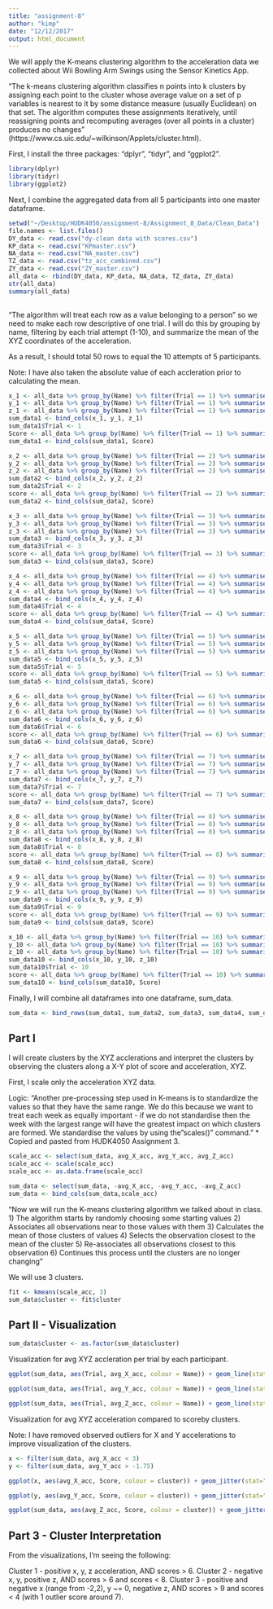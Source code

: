 ```yaml
---
title: "assignment-8"
author: "kimp"
date: "12/12/2017"
output: html_document
---
```


We will apply the K-means clustering algorithm to the acceleration data we collected about Wii Bowling Arm Swings using the Sensor Kinetics App.

"The k-means clustering algorithm classifies n points into k clusters by assigning each point to the cluster whose average value on a set of p variables is nearest to it by some distance measure (usually Euclidean) on that set. The algorithm computes these assignments iteratively, until reassigning points and recomputing averages (over all points in a cluster) produces no changes" (https://www.cs.uic.edu/~wilkinson/Applets/cluster.html).

First, I  install the three packages: "dplyr", "tidyr", and "ggplot2". 

```r
library(dplyr)
library(tidyr)
library(ggplot2)
```

Next, I combine the aggregated data from all 5 participants into one master dataframe. 

```r

setwd("~/Desktop/HUDK4050/assignment-8/Assignment_8_Data/Clean_Data")
file.names <- list.files()
DY_data <- read.csv("dy-clean data with scores.csv")
KP_data <- read.csv("KPmaster.csv")
NA_data <- read.csv("NA_master.csv")
TZ_data <- read.csv("tz_acc_combined.csv")
ZY_data <- read.csv("ZY_master.csv")
all_data <- rbind(DY_data, KP_data, NA_data, TZ_data, ZY_data)
str(all_data)
summary(all_data)
  
```

"The algorithm will treat each row as a value belonging to a person" so we need to make each row descriptive of one trial. I will do this by grouping by name, filtering by each trial attempt (1-10), and summarize the mean of the XYZ coordinates of the acceleration.

As a result, I should total 50 rows to equal the 10 attempts of 5 participants.

Note: I have also taken the absolute value of each accleration prior to calculating the mean.

```r
x_1 <- all_data %>% group_by(Name) %>% filter(Trial == 1) %>% summarise(avg_X_acc = mean(abs(acc_X_value)))
y_1 <- all_data %>% group_by(Name) %>% filter(Trial == 1) %>% summarise(avg_Y_acc = mean(abs(acc_Y_value))) %>% select(-Name)
z_1 <- all_data %>% group_by(Name) %>% filter(Trial == 1) %>% summarise(avg_Z_acc = mean(abs(acc_Z_value))) %>% select(-Name)
sum_data1 <- bind_cols(x_1, y_1, z_1)
sum_data1$Trial <- 1
Score <- all_data %>% group_by(Name) %>% filter(Trial == 1) %>% summarise(Score = mean(Score)) %>% select(-Name)
sum_data1 <- bind_cols(sum_data1, Score)
```

```r
x_2 <- all_data %>% group_by(Name) %>% filter(Trial == 2) %>% summarise(avg_X_acc = mean(abs(acc_X_value))) 
y_2 <- all_data %>% group_by(Name) %>% filter(Trial == 2) %>% summarise(avg_Y_acc = mean(abs(acc_Y_value))) %>% select(-Name)
z_2 <- all_data %>% group_by(Name) %>% filter(Trial == 2) %>% summarise(avg_Z_acc = mean(abs(acc_Z_value))) %>% select(-Name)
sum_data2 <- bind_cols(x_2, y_2, z_2)
sum_data2$Trial <- 2
score <- all_data %>% group_by(Name) %>% filter(Trial == 2) %>% summarise(Score = mean(Score)) %>% select(-Name)
sum_data2 <- bind_cols(sum_data2, Score)
```

```r
x_3 <- all_data %>% group_by(Name) %>% filter(Trial == 3) %>% summarise(avg_X_acc = mean(abs(acc_X_value))) 
y_3 <- all_data %>% group_by(Name) %>% filter(Trial == 3) %>% summarise(avg_Y_acc = mean(abs(acc_Y_value))) %>% select(-Name)
z_3 <- all_data %>% group_by(Name) %>% filter(Trial == 3) %>% summarise(avg_Z_acc = mean(abs(acc_Z_value))) %>% select(-Name)
sum_data3 <- bind_cols(x_3, y_3, z_3)
sum_data3$Trial <- 3
score <- all_data %>% group_by(Name) %>% filter(Trial == 3) %>% summarise(Score = mean(Score)) %>% select(-Name)
sum_data3 <- bind_cols(sum_data3, Score)
```

```r
x_4 <- all_data %>% group_by(Name) %>% filter(Trial == 4) %>% summarise(avg_X_acc = mean(abs(acc_X_value))) 
y_4 <- all_data %>% group_by(Name) %>% filter(Trial == 4) %>% summarise(avg_Y_acc = mean(abs(acc_Y_value))) %>% select(-Name)
z_4 <- all_data %>% group_by(Name) %>% filter(Trial == 4) %>% summarise(avg_Z_acc = mean(abs(acc_Z_value))) %>% select(-Name)
sum_data4 <- bind_cols(x_4, y_4, z_4)
sum_data4$Trial <- 4
score <- all_data %>% group_by(Name) %>% filter(Trial == 4) %>% summarise(Score = mean(Score)) %>% select(-Name)
sum_data4 <- bind_cols(sum_data4, Score)
```

```r
x_5 <- all_data %>% group_by(Name) %>% filter(Trial == 5) %>% summarise(avg_X_acc = mean(abs(acc_X_value)))
y_5 <- all_data %>% group_by(Name) %>% filter(Trial == 5) %>% summarise(avg_Y_acc = mean(abs(acc_Y_value))) %>% select(-Name)
z_5 <- all_data %>% group_by(Name) %>% filter(Trial == 5) %>% summarise(avg_Z_acc = mean(abs(acc_Z_value))) %>% select(-Name)
sum_data5 <- bind_cols(x_5, y_5, z_5)
sum_data5$Trial <- 5
score <- all_data %>% group_by(Name) %>% filter(Trial == 5) %>% summarise(Score = mean(Score)) %>% select(-Name)
sum_data5 <- bind_cols(sum_data5, Score)
```

```r
x_6 <- all_data %>% group_by(Name) %>% filter(Trial == 6) %>% summarise(avg_X_acc = mean(abs(acc_X_value)))
y_6 <- all_data %>% group_by(Name) %>% filter(Trial == 6) %>% summarise(avg_Y_acc = mean(abs(acc_Y_value))) %>% select(-Name)
z_6 <- all_data %>% group_by(Name) %>% filter(Trial == 6) %>% summarise(avg_Z_acc = mean(abs(acc_Z_value))) %>% select(-Name)
sum_data6 <- bind_cols(x_6, y_6, z_6)
sum_data6$Trial <- 6
score <- all_data %>% group_by(Name) %>% filter(Trial == 6) %>% summarise(Score = mean(Score)) %>% select(-Name)
sum_data6 <- bind_cols(sum_data6, Score)
```

```r
x_7 <- all_data %>% group_by(Name) %>% filter(Trial == 7) %>% summarise(avg_X_acc = mean(abs(acc_X_value)))
y_7 <- all_data %>% group_by(Name) %>% filter(Trial == 7) %>% summarise(avg_Y_acc = mean(abs(acc_Y_value))) %>% select(-Name)
z_7 <- all_data %>% group_by(Name) %>% filter(Trial == 7) %>% summarise(avg_Z_acc = mean(abs(acc_Z_value))) %>% select(-Name)
sum_data7 <- bind_cols(x_7, y_7, z_7)
sum_data7$Trial <- 7
score <- all_data %>% group_by(Name) %>% filter(Trial == 7) %>% summarise(Score = mean(Score)) %>% select(-Name)
sum_data7 <- bind_cols(sum_data7, Score)
```

```r
x_8 <- all_data %>% group_by(Name) %>% filter(Trial == 8) %>% summarise(avg_X_acc = mean(abs(acc_X_value)))
y_8 <- all_data %>% group_by(Name) %>% filter(Trial == 8) %>% summarise(avg_Y_acc = mean(abs(acc_Y_value))) %>% select(-Name)
z_8 <- all_data %>% group_by(Name) %>% filter(Trial == 8) %>% summarise(avg_Z_acc = mean(abs(acc_Z_value))) %>% select(-Name)
sum_data8 <- bind_cols(x_8, y_8, z_8)
sum_data8$Trial <- 8
score <- all_data %>% group_by(Name) %>% filter(Trial == 8) %>% summarise(Score = mean(Score)) %>% select(-Name)
sum_data8 <- bind_cols(sum_data8, Score)
```

```r
x_9 <- all_data %>% group_by(Name) %>% filter(Trial == 9) %>% summarise(avg_X_acc = mean(abs(acc_X_value)))
y_9 <- all_data %>% group_by(Name) %>% filter(Trial == 9) %>% summarise(avg_Y_acc = mean(abs(acc_Y_value))) %>% select(-Name)
z_9 <- all_data %>% group_by(Name) %>% filter(Trial == 9) %>% summarise(avg_Z_acc = mean(abs(acc_Z_value))) %>% select(-Name)
sum_data9 <- bind_cols(x_9, y_9, z_9)
sum_data9$Trial <- 9
score <- all_data %>% group_by(Name) %>% filter(Trial == 9) %>% summarise(Score = mean(Score)) %>% select(-Name)
sum_data9 <- bind_cols(sum_data9, Score)
```

```r
x_10 <- all_data %>% group_by(Name) %>% filter(Trial == 10) %>% summarise(avg_X_acc = mean(abs(acc_X_value)))
y_10 <- all_data %>% group_by(Name) %>% filter(Trial == 10) %>% summarise(avg_Y_acc = mean(abs(acc_Y_value))) %>% select(-Name)
z_10 <- all_data %>% group_by(Name) %>% filter(Trial == 10) %>% summarise(avg_Z_acc = mean(abs(acc_Z_value))) %>% select(-Name)
sum_data10 <- bind_cols(x_10, y_10, z_10) 
sum_data10$Trial <- 10
score <- all_data %>% group_by(Name) %>% filter(Trial == 10) %>% summarise(Score = mean(Score)) %>% select(-Name)
sum_data10 <- bind_cols(sum_data10, Score)
```

Finally, I will combine all dataframes into one dataframe, sum_data.

```r
sum_data <- bind_rows(sum_data1, sum_data2, sum_data3, sum_data4, sum_data5, sum_data6, sum_data7, sum_data8, sum_data9, sum_data10)
```

## Part I

I will create clusters by the XYZ acclerations and interpret the clusters by observing the clusters along a X-Y plot of score and acceleration, XYZ.

First, I scale only the acceleration XYZ data.

Logic:
"Another pre-processing step used in K-means is to standardize the values so that they have the same range. We do this because we want to treat each week as equally important - if we do not standardise then the week with the largest range will have the greatest impact on which clusters are formed. We standardise the values by using the "scales()" command."
* Copied and pasted from HUDK4050 Assignment 3.

```r
scale_acc <- select(sum_data, avg_X_acc, avg_Y_acc, avg_Z_acc)
scale_acc <- scale(scale_acc)
scale_acc <- as.data.frame(scale_acc)
```

```r
sum_data <- select(sum_data, -avg_X_acc, -avg_Y_acc, -avg_Z_acc)
sum_data <- bind_cols(sum_data,scale_acc)
```


"Now we will run the K-means clustering algorithm we talked about in class. 
1) The algorithm starts by randomly choosing some starting values 
2) Associates all observations near to those values with them
3) Calculates the mean of those clusters of values
4) Selects the observation closest to the mean of the cluster
5) Re-associates all observations closest to this observation
6) Continues this process until the clusters are no longer changing"

We will use 3 clusters. 

```r
fit <- kmeans(scale_acc, 3)
sum_data$cluster <- fit$cluster
```

## Part II - Visualization

```r
sum_data$cluster <- as.factor(sum_data$cluster)
```

Visualization for avg XYZ accleration per trial by each participant. 

```r
ggplot(sum_data, aes(Trial, avg_X_acc, colour = Name)) + geom_line(stat="identity") + xlab("Trial") + ylab("Average X Acceleration") + ggtitle("Avg X Acceleration per Trial by Each Participant") + theme(plot.title = element_text(hjust = 0.5))

ggplot(sum_data, aes(Trial, avg_Y_acc, colour = Name)) + geom_line(stat="identity") + xlab("Trial") + ylab("Average Y Acceleration") + ggtitle("Avg Y Acceleration per Trial by Each Participant") + theme(plot.title = element_text(hjust = 0.5))

ggplot(sum_data, aes(Trial, avg_Z_acc, colour = Name)) + geom_line(stat="identity") + xlab("Trial") + ylab("Average Z Acceleration") + ggtitle("Avg Z Acceleration per Trial by Each Participant") + theme(plot.title = element_text(hjust = 0.5))
```

Visualization for avg XYZ acceleration compared to scoreby clusters.

Note: I have removed observed outliers for X and Y accelerations to improve visualization of the clusters. 

```r
x <- filter(sum_data, avg_X_acc < 3)
y <- filter(sum_data, avg_Y_acc > -1.75)

ggplot(x, aes(avg_X_acc, Score, colour = cluster)) + geom_jitter(stat="identity") + xlab("Average X Acceleration") + ylab("Score") + geom_smooth(method = 'lm', se = FALSE) + ggtitle("Clusters by Score and Average X Acceleration") + theme(plot.title = element_text(hjust = 0.5))

ggplot(y, aes(avg_Y_acc, Score, colour = cluster)) + geom_jitter(stat="identity") + xlab("Average Y Acceleration") + ylab("Score") + geom_smooth(method = 'lm', se = FALSE) + ggtitle("Clusters by Score and Average Y Acceleration") + theme(plot.title = element_text(hjust = 0.5))

ggplot(sum_data, aes(avg_Z_acc, Score, colour = cluster)) + geom_jitter(stat="identity") + xlab("Average Z Acceleration") + ylab("Score") + geom_smooth(method = 'lm', se = FALSE) + ggtitle("Clusters by Score and Average Z Acceleration") + theme(plot.title = element_text(hjust = 0.5))
```

## Part 3 - Cluster Interpretation

From the visualizations, I'm seeing the following:

Cluster 1 - positive x, y, z acceleration, AND scores > 6.
Cluster 2 - negative x, y, positive z, AND scores > 6 and scores < 8.
Cluster 3 - positive and negative x (range from -2,2), y ~= 0, negative z, AND scores > 9 and scores < 4 (with 1 outlier score around 7).